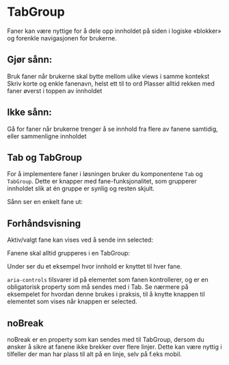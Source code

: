 
<Meta of={TabGroupStories} />

# TabGroup

Faner kan være nyttige for å dele opp innholdet på siden i logiske «blokker» og forenkle navigasjonen for brukerne.

## Gjør sånn:

<CheckList>
    <CheckListItem isCross={false}>
        Bruk faner når brukerne skal bytte mellom ulike views i samme kontekst
    </CheckListItem>
    <CheckListItem isCross={false}>
        Skriv korte og enkle fanenavn, helst ett til to ord
    </CheckListItem>
    <CheckListItem isCross={false}>
        Plasser alltid rekken med faner øverst i toppen av innholdet
    </CheckListItem>
</CheckList>

## Ikke sånn:

<CheckList>
    <CheckListItem isCross={true}>
        Gå for faner når brukerne trenger å se innhold fra flere av fanene
        samtidig, eller sammenligne innholdet
    </CheckListItem>
</CheckList>

## Tab og TabGroup

For å implementere faner i løsningen bruker du komponentene `Tab` og `TabGroup`. Dette er knapper med fane-funksjonalitet, som grupperer innholdet slik
at én gruppe er synlig og resten skjult.

Sånn ser en enkelt fane ut:

## Forhåndsvisning

<Canvas of={TabStories.Standard} />
<Controls of={TabStories.Standard} />

Aktiv/valgt fane kan vises ved å sende inn selected:

<Canvas of={TabStories.Selected} />

Fanene skal alltid grupperes i en TabGroup:

<Canvas of={TabGroupStories.Standard} />
<Controls of={TabGroupStories.Standard} />

Under ser du et eksempel hvor innhold er knyttet til hver fane.

`aria-controls` tilsvarer id på elementet som fanen kontrollerer, og er en obligatorisk property som må sendes med i Tab.
Se nærmere på eksempelet for hvordan denne brukes i praksis, til å knytte knappen til elementet som vises når knappen er selected.

<Canvas of={TabGroupStories.WithContent} />

## noBreak

noBreak er en property som kan sendes med til TabGroup, dersom du ønsker å sikre at fanene ikke brekker over flere linjer.
Dette kan være nyttig i tilfeller der man har plass til alt på en linje, selv på f.eks mobil.

<Canvas of={TabGroupStories.NoBreak} />
